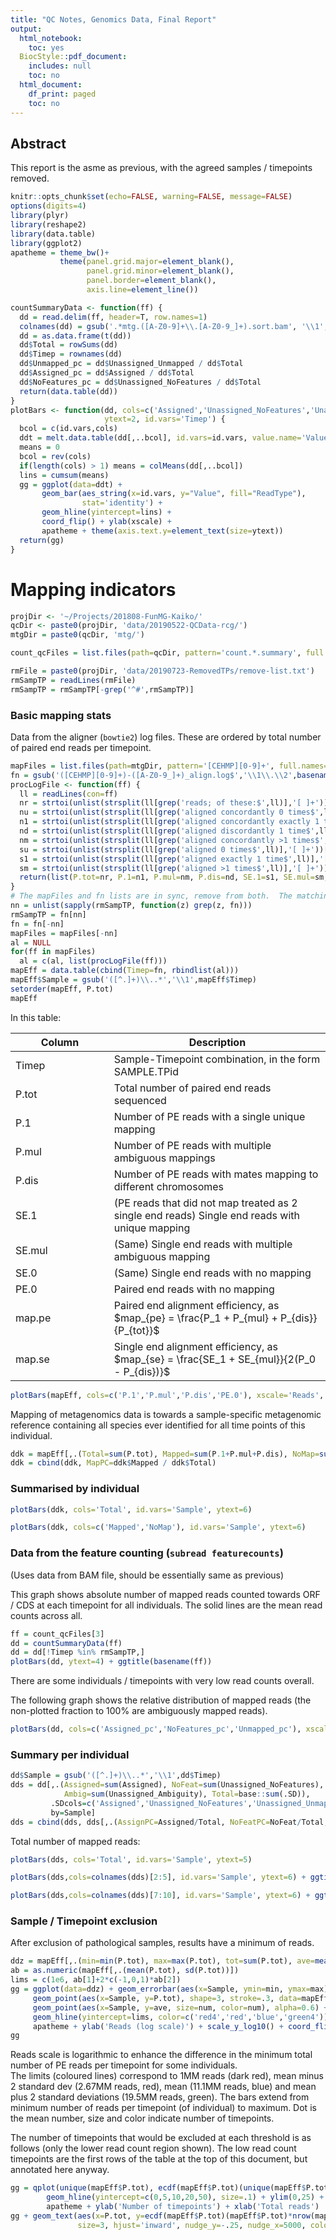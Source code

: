 ```yaml
---
title: "QC Notes, Genomics Data, Final Report"
output:
  html_notebook:
    toc: yes
  BiocStyle::pdf_document:
    includes: null
    toc: no
  html_document:
    df_print: paged
    toc: no
---
```


## Abstract

This report is the asme as previous, with the agreed samples / timepoints removed.

```r
knitr::opts_chunk$set(echo=FALSE, warning=FALSE, message=FALSE)
options(digits=4)
library(plyr)
library(reshape2)
library(data.table)
library(ggplot2)
apatheme = theme_bw()+
           theme(panel.grid.major=element_blank(),
                 panel.grid.minor=element_blank(),
                 panel.border=element_blank(),
                 axis.line=element_line())

countSummaryData <- function(ff) {
  dd = read.delim(ff, header=T, row.names=1)
  colnames(dd) = gsub('.*mtg.([A-Z0-9]+\\.[A-Z0-9_]+).sort.bam', '\\1', colnames(dd))
  dd = as.data.frame(t(dd))
  dd$Total = rowSums(dd)
  dd$Timep = rownames(dd)
  dd$Unmapped_pc = dd$Unassigned_Unmapped / dd$Total
  dd$Assigned_pc = dd$Assigned / dd$Total
  dd$NoFeatures_pc = dd$Unassigned_NoFeatures / dd$Total
  return(data.table(dd))
}
plotBars <- function(dd, cols=c('Assigned','Unassigned_NoFeatures','Unassigned_Unmapped'), xscale='Reads', 
                     ytext=2, id.vars='Timep') {
  bcol = c(id.vars,cols)
  ddt = melt.data.table(dd[,..bcol], id.vars=id.vars, value.name='Value', variable.name='ReadType')
  means = 0
  bcol = rev(cols)
  if(length(cols) > 1) means = colMeans(dd[,..bcol])
  lins = cumsum(means)
  gg = ggplot(data=ddt) + 
       geom_bar(aes_string(x=id.vars, y="Value", fill="ReadType"),
                stat='identity') + 
       geom_hline(yintercept=lins) +
       coord_flip() + ylab(xscale) +
       apatheme + theme(axis.text.y=element_text(size=ytext))
  return(gg)
}
```

# Mapping indicators

```r
projDir <- '~/Projects/201808-FunMG-Kaiko/'
qcDir <- paste0(projDir, 'data/20190522-QCData-rcg/')
mtgDir = paste0(qcDir, 'mtg/')

count_qcFiles = list.files(path=qcDir, pattern='count.*.summary', full.names=T)

rmFile = paste0(projDir, 'data/20190723-RemovedTPs/remove-list.txt')
rmSampTP = readLines(rmFile)
rmSampTP = rmSampTP[-grep('^#',rmSampTP)]
```

### Basic mapping stats

Data from the aligner (`bowtie2`) log files. These are ordered by total number of paired end reads per timepoint.
```r
mapFiles = list.files(path=mtgDir, pattern='[CEHMP][0-9]+', full.names=T)
fn = gsub('([CEHMP][0-9]+)-([A-Z0-9_]+)_align.log$','\\1\\.\\2',basename(mapFiles))
procLogFile <- function(ff) {
  ll = readLines(con=ff)
  nr = strtoi(unlist(strsplit(ll[grep('reads; of these:$',ll)],'[ ]+'))[1])
  nu = strtoi(unlist(strsplit(ll[grep('aligned concordantly 0 times$',ll)],'[ ]+'))[2])
  n1 = strtoi(unlist(strsplit(ll[grep('aligned concordantly exactly 1 time$',ll)],'[ ]+'))[2])
  nd = strtoi(unlist(strsplit(ll[grep('aligned discordantly 1 time$',ll)],'[ ]+'))[2])
  nm = strtoi(unlist(strsplit(ll[grep('aligned concordantly >1 times$',ll)],'[ ]+'))[2])
  su = strtoi(unlist(strsplit(ll[grep('aligned 0 times$',ll)],'[ ]+'))[2])
  s1 = strtoi(unlist(strsplit(ll[grep('aligned exactly 1 time$',ll)],'[ ]+'))[2])
  sm = strtoi(unlist(strsplit(ll[grep('aligned >1 times$',ll)],'[ ]+'))[2])
  return(list(P.tot=nr, P.1=n1, P.mul=nm, P.dis=nd, SE.1=s1, SE.mul=sm, SE.0=su, PE.0=nu-nd, map.pe=(n1+nm)/nr, map.se=(s1+sm)/(2*(nu-nd))))
}
# The mapFiles and fn lists are in sync, remove from both.  The matching uses the fact that timepoint IDs uniquely identify samples
nn = unlist(sapply(rmSampTP, function(z) grep(z, fn)))
rmSampTP = fn[nn]
fn = fn[-nn]
mapFiles = mapFiles[-nn]
al = NULL
for(ff in mapFiles)
  al = c(al, list(procLogFile(ff)))
mapEff = data.table(cbind(Timep=fn, rbindlist(al)))
mapEff$Sample = gsub('([^.]+)\\..*','\\1',mapEff$Timep)
setorder(mapEff, P.tot)
mapEff
```

In this table:

Column  | Description
------- | ---------------
Timep   | Sample-Timepoint combination, in the form SAMPLE.TPid
P.tot   | Total number of paired end reads sequenced
P.1     | Number of PE reads with a single unique mapping
P.mul   | Number of PE reads with multiple ambiguous mappings
P.dis   | Number of PE reads with mates mapping to different chromosomes
SE.1    | (PE reads that did not map treated as 2 single end reads) Single end reads with unique mapping
SE.mul  | (Same) Single end reads with multiple ambiguous mapping
SE.0    | (Same) Single end reads with no mapping
PE.0    | Paired end reads with no mapping
map.pe  | Paired end alignment efficiency, as $map_{pe} = \frac{P_1 + P_{mul} + P_{dis}}{P_{tot}}$
map.se  | Single end alignment efficiency, as $map_{se} = \frac{SE_1 + SE_{mul}}{2(P_0 - P_{dis})}$


```r
plotBars(mapEff, cols=c('P.1','P.mul','P.dis','PE.0'), xscale='Reads', ytext=4) + ggtitle('Raw alignment numbers')
```

Mapping of metagenomics data is towards a sample-specific metagenomic reference containing all species ever identified for all time points of this individual.

```r
ddk = mapEff[,.(Total=sum(P.tot), Mapped=sum(P.1+P.mul+P.dis), NoMap=sum(PE.0), Effic=mean(map.pe)), by=Sample]
ddk = cbind(ddk, MapPC=ddk$Mapped / ddk$Total)
```

### Summarised by individual

```r
plotBars(ddk, cols='Total', id.vars='Sample', ytext=6)
```

```r
plotBars(ddk, cols=c('Mapped','NoMap'), id.vars='Sample', ytext=6)
```


### Data from the feature counting (`subread featurecounts`)

(Uses data from BAM file, should be essentially same as previous)

This graph shows absolute number of mapped reads counted towards ORF / CDS at each timepoint for all individuals. The solid lines are the mean read counts across all.
```r
ff = count_qcFiles[3]
dd = countSummaryData(ff)
dd = dd[!Timep %in% rmSampTP,]
plotBars(dd, ytext=4) + ggtitle(basename(ff))
```

There are some individuals / timepoints with very low read counts overall.

The following graph shows the relative distribution of mapped reads (the non-plotted fraction to 100% are ambiguously mapped reads).
```r
plotBars(dd, cols=c('Assigned_pc','NoFeatures_pc','Unmapped_pc'), xscale='Fraction', ytext=4) + ggtitle(basename(ff))
```

### Summary per individual

```r
dd$Sample = gsub('([^.]+)\\..*','\\1',dd$Timep)
dds = dd[,.(Assigned=sum(Assigned), NoFeat=sum(Unassigned_NoFeatures), NoMap=sum(Unassigned_Unmapped), 
            Ambig=sum(Unassigned_Ambiguity), Total=base::sum(.SD)),
         .SDcols=c('Assigned','Unassigned_NoFeatures','Unassigned_Unmapped','Unassigned_Ambiguity'),
         by=Sample]
dds = cbind(dds, dds[,.(AssignPC=Assigned/Total, NoFeatPC=NoFeat/Total, NoMapPC=NoMap/Total, AmbigPC=Ambig/Total)])
```

Total number of mapped reads:
```r
plotBars(dds, cols='Total', id.vars='Sample', ytext=5)
```

```r
plotBars(dds,cols=colnames(dds)[2:5], id.vars='Sample', ytext=6) + ggtitle('Total per individual')
```

```r
plotBars(dds,cols=colnames(dds)[7:10], id.vars='Sample', ytext=6) + ggtitle('Fraction per individual')
```

### Sample / Timepoint exclusion

After exclusion of pathological samples, results have a minimum of reads.
```r
ddz = mapEff[,.(min=min(P.tot), max=max(P.tot), tot=sum(P.tot), ave=mean(P.tot), num=.N), by=Sample]
ab = as.numeric(mapEff[,.(mean(P.tot), sd(P.tot))])
lims = c(1e6, ab[1]+2*c(-1,0,1)*ab[2])
gg = ggplot(data=ddz) + geom_errorbar(aes(x=Sample, ymin=min, ymax=max), size=.1) + 
     geom_point(aes(x=Sample, y=P.tot), shape=3, stroke=.3, data=mapEff) +
     geom_point(aes(x=Sample, y=ave, size=num, color=num), alpha=0.6) +
     geom_hline(yintercept=lims, color=c('red4','red','blue','green4')) +
     apatheme + ylab('Reads (log scale)') + scale_y_log10() + coord_flip()
gg
```

Reads scale is logarithmic to enhance the difference in the minimum total number of PE reads per timepoint for some individuals.  
The limits (coloured lines) correspond to 1MM reads (dark red), mean minus 2 standard dev (2.67MM reads, red), mean (11.1MM reads, blue) and mean plus 2 standard deviations (19.5MM reads, green).
The bars extend from minimum number of reads per timepoint (of individual) to maximum.  Dot is the mean number, size and color indicate number of timepoints.

The number of timepoints that would be excluded at each threshold is as follows (only the lower read count region shown).
The low read count timepoints are the first rows of the table at the top of this document, but annotated here anyway.
```r
gg = qplot(unique(mapEff$P.tot), ecdf(mapEff$P.tot)(unique(mapEff$P.tot))*nrow(mapEff), geom='step') +
        geom_hline(yintercept=c(0,5,10,20,50), size=.1) + ylim(0,25) + xlim(0,1.5e6) +
        apatheme + ylab('Number of timepoints') + xlab('Total reads')
gg + geom_text(aes(x=P.tot, y=ecdf(mapEff$P.tot)(mapEff$P.tot)*nrow(mapEff), label=Timep), data=mapEff, 
               size=3, hjust='inward', nudge_y=-.25, nudge_x=5000, color='blue3')
```

